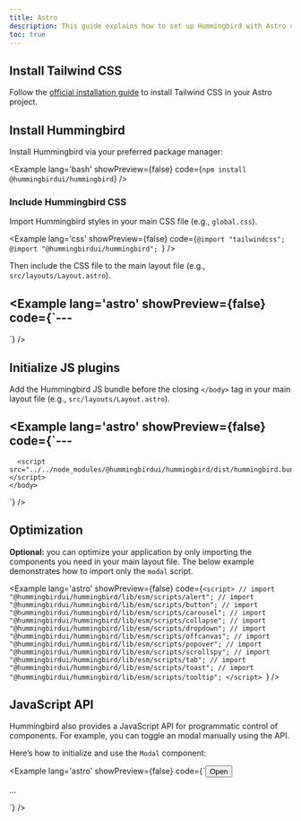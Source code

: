 ```yaml
---
title: Astro
description: This guide explains how to set up Hummingbird with Astro using Tailwind CSS. It covers project setup, configuration, and usage so you can quickly build and style components in your Astro app.
toc: true
---
```


## Install Tailwind CSS

Follow the <a href="https://tailwindcss.com/docs/installation/framework-guides/astro" target="_blank" rel="noopener noreferrer">official installation guide</a> to install Tailwind CSS in your Astro project.

## Install Hummingbird

Install Hummingbird via your preferred package manager:

<Example lang='bash' showPreview={false} code={`npm install @hummingbirdui/hummingbird`} />

### Include Hummingbird CSS

Import Hummingbird styles in your main CSS file (e.g., `global.css`).

<Example lang='css' showPreview={false} 
  code={`@import "tailwindcss";
  @import "@hummingbirdui/hummingbird";
  `} />

Then include the CSS file to the main layout file (e.g., `src/layouts/Layout.astro`).

<Example lang='astro' showPreview={false} 
  code={`---
  ---

  <!doctype html>
  <html lang="en">
    <head>
      <meta charset="UTF-8" />
      <meta name="viewport" content="width=device-width" />
      <link rel="icon" type="image/svg+xml" href="/favicon.svg" />
      <meta name="generator" content={Astro.generator} />
      <title>Astro Basics</title>
    </head>
    <body>
      <slot />
    </body>
  </html>`} />


## Initialize JS plugins

Add the Hummingbird JS bundle before the closing `</body>` tag in your main layout file (e.g., `src/layouts/Layout.astro`).

<Example lang='astro' showPreview={false}
  code={`---
  ---

  <!doctype html>
  <html lang="en">
    <head>
      <meta charset="UTF-8" />
      <meta name="viewport" content="width=device-width" />
      <link rel="icon" type="image/svg+xml" href="/favicon.svg" />
      <meta name="generator" content={Astro.generator} />
      <title>Astro Basics</title>
    </head>
    <body>
      <slot />

      <script src="../../node_modules/@hummingbirdui/hummingbird/dist/hummingbird.bundle.min.js"></script>
    </body>
  </html>`} />

## Optimization
**Optional:** you can optimize your application by only importing the components you need in your main layout file. The below example demonstrates how to import only the `modal` script.

<Example lang='astro' showPreview={false} 
  code={`<script>
    // import "@hummingbirdui/hummingbird/lib/esm/scripts/alert";
    // import "@hummingbirdui/hummingbird/lib/esm/scripts/button";
    // import "@hummingbirdui/hummingbird/lib/esm/scripts/carousel";
    // import "@hummingbirdui/hummingbird/lib/esm/scripts/collapse";
    // import "@hummingbirdui/hummingbird/lib/esm/scripts/dropdown";
    // import "@hummingbirdui/hummingbird/lib/esm/scripts/offcanvas";
    // import "@hummingbirdui/hummingbird/lib/esm/scripts/popover";
    // import "@hummingbirdui/hummingbird/lib/esm/scripts/scrollspy";
    // import "@hummingbirdui/hummingbird/lib/esm/scripts/tab";
    // import "@hummingbirdui/hummingbird/lib/esm/scripts/toast";
    // import "@hummingbirdui/hummingbird/lib/esm/scripts/tooltip";
  </script>
  `} />

## JavaScript API

Hummingbird also provides a JavaScript API for programmatic control of components. For example, you can toggle an modal manually using the API.

Here’s how to initialize and use the `Modal` component:

<Example lang='astro' showPreview={false} 
  code={`<button class="btn btn-primary" data-open-demo-modal>Open</button>
  <div class="modal">...</div>

  <script>
    const openBtn = document.querySelector("[data-open-demo-modal]");
    const myModal = new Modal(".modal");

    openBtn.addEventListener("click", () => {
      myModal.show();
    });
  </script>
`} />
